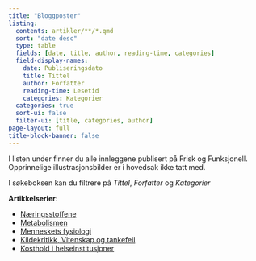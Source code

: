 ```yaml
---
title: "Bloggposter"
listing:
  contents: artikler/**/*.qmd
  sort: "date desc"
  type: table
  fields: [date, title, author, reading-time, categories]
  field-display-names: 
    date: Publiseringsdato
    title: Tittel
    author: Forfatter
    reading-time: Lesetid
    categories: Kategorier
  categories: true
  sort-ui: false
  filter-ui: [title, categories, author]
page-layout: full
title-block-banner: false
---
```


I listen under finner du alle innleggene publisert på Frisk og Funksjonell. Opprinnelige illustrasjonsbilder er i hovedsak ikke tatt med.

I søkeboksen kan du filtrere på *Tittel*, *Forfatter* og *Kategorier*

**Artikkelserier**:

-   [Næringsstoffene](/naeringsstoffer.html)
-   [Metabolismen](/metabolismen.html)
-   [Menneskets fysiologi](fysiologi.html)
-   [Kildekritikk, Vitenskap og tankefeil](kildekritikk.qmd)
-   [Kosthold i helseinstitusjoner](kosthold-institusjoner.qmd)
